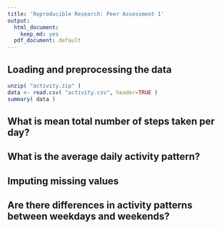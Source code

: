 ```yaml
---
title: 'Reproducible Research: Peer Assessment 1'
output:
  html_document:
    keep_md: yes
  pdf_document: default
---
```



## Loading and preprocessing the data
```r
unzip( "activity.zip" )
data <- read.csv( "activity.csv", header=TRUE )
summary( data )
```

## What is mean total number of steps taken per day?



## What is the average daily activity pattern?



## Imputing missing values



## Are there differences in activity patterns between weekdays and weekends?
